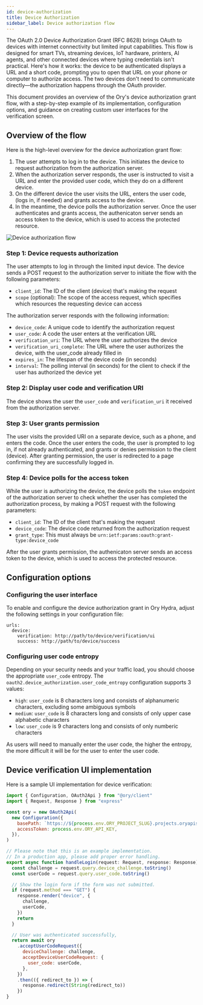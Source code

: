 ```yaml
---
id: device-authorization
title: Device Authorization
sidebar_label: Device authorization flow
---
```


The OAuth 2.0 Device Authorization Grant (RFC 8628) brings OAuth to devices with internet connectivity but limited input 
capabilities. This flow is designed for smart TVs, streaming devices, IoT hardware, printers, AI agents, and other connected devices 
where typing credentials isn't practical. Here's how it works: the device to be authenticated displays a URL and a short code, prompting 
you to open that URL on your phone or computer to authorize access. The two devices don't need to communicate directly—the authorization 
happens through the OAuth provider.

This document provides an overview of the Ory's device authorization grant flow, with a step-by-step example of its implementation, configuration
options, and guidance on creating custom user interfaces for the verification screen.

## Overview of the flow

Here is the high-level overview for the device authorization grant flow:

1. The user attempts to log in to the device. This initiates the device to request authorization from the authorization server.
1. When the authorization server responds, the user is instructed to visit a URL and enter the provided user code, which they do 
   on a different device.
1. On the different device the user visits the URL, enters the user code, (logs in, if needed) and grants access to the device.
1. In the meantime, the device polls the authorization server. Once the user authenticates and grants access, the authenicaton server 
   sends an access token to the device, which is used to access the protected resource.

![Device authorization flow](/_static/deviceAuthFlow.png)

### Step 1: Device requests authorization

The user attempts to log in through the limited input device. The device sends a POST request to the authorization server to initiate
the flow with the following parameters:

- `client_id`: The ID of the client (device) that's making the request
- `scope` (optional): The scope of the access request, which specifies which resources the requesting device can access

The authorization server responds with the following information:

- `device_code`: A unique code to identify the authorization request
- `user_code`: A code the user enters at the verification URL
- `verification_uri`: The URL where the user authorizes the device
- `verification_uri_complete`: The URL where the user authorizes the device, with the user_code already filled in
- `expires_in`: The lifespan of the device code (in seconds)
- `interval`: The polling interval (in seconds) for the client to check if the user has authorized the device yet

### Step 2: Display user code and verification URI

The device shows the user the `user_code` and `verification_uri` it received from the authorization server.

### Step 3: User grants permission

The user visits the provided URI on a separate device, such as a phone, and enters the code. Once the user enters the code, 
the user is prompted to log in, if not already authenticated, and grants or denies permission to the client (device). After granting 
permission, the user is redirected to a page confirming they are successfully logged in.

### Step 4: Device polls for the access token

While the user is authorizing the device, the device polls the `token` endpoint of the authorization server to check whether the
user has completed the authorization process, by making a POST request with the following parameters:

- `client_id`: The ID of the client that's making the request
- `device_code`: The device code returned from the authorization request
- `grant_type`: This must always be `urn:ietf:params:oauth:grant-type:device_code`

After the user grants permission, the authenicaton server sends an access token to the device, which is used to access the protected resource.

## Configuration options

### Configuring the user interface

To enable and configure the device authorization grant in Ory Hydra, adjust the following settings in your configuration file:

```
urls:
  device:
    verification: http://path/to/device/verification/ui
    success: http://path/to/device/success
```

### Configuring user code entropy

Depending on your security needs and your traffic load, you should choose the appropriate `user_code` entropy. The 
`oauth2.device_authorization.user_code_entropy` configuration supports 3 values:

- `high`: `user_code` is 8 characters long and consists of alphanumeric characters, excluding some ambiguous symbols
- `medium`: `user_code` is 8 characters long and consists of only upper case alphabetic characters
- `low`: `user_code` is 9 characters long and consists of only numberic characters

As users will need to manually enter the user code, the higher the entropy, the more difficult it will be for the user to enter the user code.

## Device verification UI implementation

Here is a sample UI implementation for device verification:

```js
import { Configuration, OAuth2Api } from "@ory/client"
import { Request, Response } from "express"

const ory = new OAuth2Api(
  new Configuration({
    basePath: `https://${process.env.ORY_PROJECT_SLUG}.projects.oryapis.com`,
    accessToken: process.env.ORY_API_KEY,
  }),
)

// Please note that this is an example implementation.
// In a production app, please add proper error handling.
export async function handleLogin(request: Request, response: Response) {
  const challenge = request.query.device_challenge.toString()
  const userCode = request.query.user_code.toString()

  // Show the login form if the form was not submitted.
  if (request.method === "GET") {
    response.render("device", {
      challenge,
      userCode,
    })
    return
  }

  // User was authenticated successfully,
  return await ory
    .acceptUserCodeRequest({
      deviceChallenge: challenge,
      acceptDeviceUserCodeRequest: {
        user_code: userCode,
      },
    })
    .then(({ redirect_to }) => {
      response.redirect(String(redirect_to))
    })
}
```
